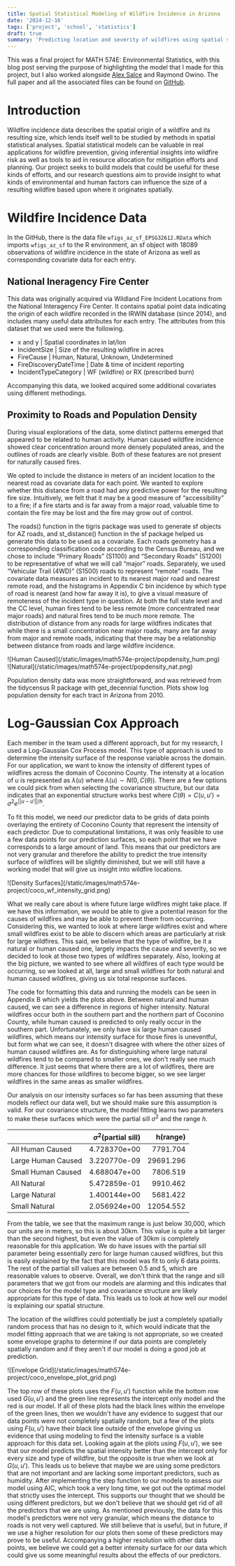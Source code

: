 ```yaml
---
title: Spatial Statistical Modeling of Wildfire Incidence in Arizona
date: '2024-12-16'
tags: ['project', 'school', 'statistics']
draft: true
summary: 'Predicting location and severity of wildfires using spatial statistics.'
---
```


This was a final project for MATH 574E: Environmental Statistics, with this blog post serving the purpose of highlighting the model that I made for this project, but I also worked alongside 
<a href="https://www.alexsalce.com/">Alex Salce</a> and Raymond Owino. The full paper and all the associated files can be found on <a href="https://github.com/wallacematthewdavid/574E_project">GitHub</a>.

# Introduction

Wildfire incidence data describes the spatial origin of a wildfire and its resulting size, which lends itself well to be
studied by methods in spatial statistical analyses. Spatial statistical models can be valuable in real applications for
wildfire prevention, giving inferential insights into wildfire risk as well as tools to aid in resource allocation for
mitigation efforts and planning. Our project seeks to build models that could be useful for these kinds of efforts,
and our research questions aim to provide insight to what kinds of environmental and human factors can influence
the size of a resulting wildfire based upon where it originates spatially.

# Wildfire Incidence Data

 In the GitHub, there is the data file `wfigs_az_sf_EPSG32612.RData` which imports `wfigs_az_sf` to the R environment,
 an sf object with 18089 observations of wildfire incidence in the state of Arizona as well as corresponding covariate
 data for each entry.

## National Ineragency Fire Center

This data was originally acquired via Wildland Fire Incident Locations from the National
Interagency Fire Center. It contains spatial point data indicating the origin of each wildfire recorded in the IRWIN
database (since 2014), and includes many useful data attributes for each entry. The attributes from this dataset
that we used were the following.

+ x and y | Spatial coordinates in lat/lon
+ IncidentSize | Size of the resulting wildfire in acres
+ FireCause | Human, Natural, Unknown, Undetermined
+ FireDiscoveryDateTime | Date & time of incident reporting
+ IncidentTypeCategory | WF (wildfire) or RX (prescribed burn)

Accompanying this data, we looked acquired some additional covariates using different methodings.

## Proximity to Roads and Population Density

During visual explorations of the data, some distinct patterns emerged that appeared to be related to human
activity. Human caused wildfire incidence showed clear concentration around more densely populated areas, and
the outlines of roads are clearly visible. Both of these features are not present for naturally caused fires.

We opted to include the distance in meters of an incident location to the nearest road as covariate data for each
point. We wanted to explore whether this distance from a road had any predictive power for the resulting fire size.
Intuitively, we felt that it may be a good measure of “accessibility” to a fire; if a fire starts and is far away from a
major road, valuable time to contain the fire may be lost and the fire may grow out of control.

The roads() function in the tigris package was used to generate sf
objects for AZ roads, and st_distance() function in the sf package helped
us generate this data to be used as a covariate. Each roads geometry has
a corresponding classification code according to the Census Bureau, and we
chose to include “Primary Roads” (S1100) and “Secondary Roads” (S1200)
to be representative of what we will call “major” roads. Separately, we used
“Vehicular Trail (4WD)” (S1500) roads to represent “remote” roads. The
covariate data measures an incident to its nearest major road and nearest
remote road, and the histograms in Appendix C bin incidence by which type of
road is nearest (and how far away it is), to give a visual measure of remoteness
of the incident type in question. At both the full state level and the CC level,
human fires tend to be less remote (more concentrated near major roads) and
natural fires tend to be much more remote. The distribution of distance from
any roads for large wildfires indicates that while there is a small concentration near major roads, many are far
away from major and remote roads, indicating that there may be a relationship between distance from roads and
large wildfire incidence.

<div className="-mx-2 flex flex-wrap overflow-hidden xl:-mx-2">
  <div className="my-1 w-full overflow-hidden px-2 xl:my-1 xl:w-1/2 xl:px-2">
    ![Human Caused](/static/images/math574e-project/popdensity_hum.png)
  </div>
  <div className="my-1 w-full overflow-hidden px-2 xl:my-1 xl:w-1/2 xl:px-2">
    ![Natural](/static/images/math574e-project/popdensity_nat.png)
  </div>
</div>

Population density data was more straightforward, and was retrieved from the tidycensus R package with
get_decennial function. Plots show log population density for each tract in Arizona from 2010.

# Log-Gaussian Cox Approach

Each member in the team used a different approach, but for my research, I used a Log-Gaussian Cox Process model. This type of approach is used to determine the intensity surface of the response variable across the domain. For our application, we want to know the intensity of different types of wildfires across the domain of Coconino County. The intensity at a location of $u$ is represented as $\lambda(u)$ where $\lambda(u)\sim N(0,C(\theta))$. There are a few options we could pick from when selecting the covariance structure, but our data indicates that an exponential structure works best where $C(\theta)=C(u,u')=\sigma^2e^{||u-u'||/h}$.

To fit this model, we need our predictor data to be grids of data points overlaying the entirety of Coconino County that represent the intensity of each predictor. Due to computational limitations, it was only feasible to use a few data points for our prediction surfaces, so each point that we have corresponds to a large amount of land. This means that our predictors are not very granular and therefore the ability to predict the true intensity surface of wildfires will be slightly diminished, but we will still have a working model that will give us insight into wildfire locations.

<div className="my-1 w-full overflow-hidden">
  ![Density Surfaces](/static/images/math574e-project/coco_wf_intensity_grid.png)
</div>

What we really care about is where future large wildfires might take place. If we have this information, we would be able to give a potential reason for the causes of wildfires and may be able to prevent them from occurring. Considering this, we wanted to look at where large wildfires exist and where small wildfires exist to be able to discern which areas are particularly at risk for large wildfires. This said, we believe that the type of wildfire, be it a natural or human caused one, largely impacts the cause and severity, so we decided to look at those two types of wildfires separately. Also, looking at the big picture, we wanted to see where all wildfires of each type would be occurring, so we looked at all, large and small wildfires for both natural and human caused wildfires, giving us six total response surfaces.

The code for formatting this data and running the models can be seen in Appendix B which yields the plots above. Between natural and human caused, we can see a difference in regions of higher intensity. Natural wildfires occur both in the southern part and the northern part of Coconino County, while human caused is predicted to only really occur in the southern part. Unfortunately, we only have six large human caused wildfires, which means our intensity surface for those fires is uneventful, but form what we can see, it doesn't disagree with where the other sizes of human caused wildfires are. As for distinguishing where large natural wildfires tend to be compared to smaller ones, we don't really see much difference. It just seems that where there are a lot of wildfires, there are more chances for those wildfires to become bigger, so we see larger wildfires in the same areas as smaller wildfires.

Our analysis on our intensity surfaces so far has been assuming that these models reflect our data well, but we should make sure this assumption is valid. For our covariance structure, the model fitting learns two parameters to make these surfaces which were the partial sill $\sigma^2$ and the range $h$. 

|                      |$\sigma^2$(partial sill)|    h(range)|
|:---------------------|-----------------------:|-----------:|
| All Human Caused     | 4.728370e+00           | 7791.704   |
| Large Human Caused   | 3.220770e-09           | 29691.296  |
| Small Human Caused   | 4.688047e+00           | 7806.519   |
| All Natural          | 5.472859e-01           | 9910.462   |
| Large Natural        | 1.400144e+00           | 5681.422   |
| Small Natural        | 2.056924e+00           | 12054.552  |

From the table, we see that the maximum range is just below 30,000, which our units are in meters, so this is about 30km. This value is quite a bit larger than the second highest, but even the value of 30km is completely reasonable for this application. We do have issues with the partial sill parameter being essentially zero for large human caused wildfires, but this is easily explained by the fact that this model was fit to only 6 data points. The rest of the partial sill values are between 0.5 and 5, which are reasonable values to observe. Overall, we don't think that the range and sill parameters that we got from our models are alarming and this indicates that our choices for the model type and covariance structure are likely appropriate for this type of data. This leads us to look at how well our model is explaining our spatial structure.

The location of the wildfires could potentially be just a completely spatially random process that has no design to it, which would indicate that the model fitting approach that we are taking is not appropriate, so we created some envelope graphs to determine if our data points are completely spatially random and if they aren't if our model is doing a good job at prediction.

<div className="my-1 w-full overflow-hidden">
  ![Envelope Grid](/static/images/math574e-project/coco_envelope_plot_grid.png)
</div>

The top row of these plots uses the $F(u,u')$ function while the bottom row used $G(u,u')$ and the green line represents the intercept only model and the red is our model. If all of these plots had the black lines within the envelope of the green lines, then we wouldn't have any evidence to suggest that our data points were not completely spatially random, but a few of the plots using $F(u,u')$ have their black line outside of the envelope giving us evidence that using modeling to find the intensity surface is a viable approach for this data set. Looking again at the plots using $F(u,u')$, we see that our model predicts the spatial intensity better than the intercept only for every size and type of wildfire, but the opposite is true when we look at $G(u,u')$. This leads us to believe that maybe we are using some predictors that are not important and are lacking some important predictors, such as humidity. After implementing the step function to our models to assess our model using AIC, which took a very long time, we got out the optimal model that strictly uses the intercept. This supports our thought that we should be using different predictors, but we don't believe that we should get rid of all the predictors that we are using. As mentioned previously, the data for this model's predictors were not very granular, which means the distance to roads is not very well captured. We still believe that is useful, but in future, if we use a higher resolution for our plots then some of these predictors may prove to be useful. Accompanying a higher resolution with other data points, we believe we could get a better intensity surface for our data which could give us some meaningful results about the effects of our predictors.